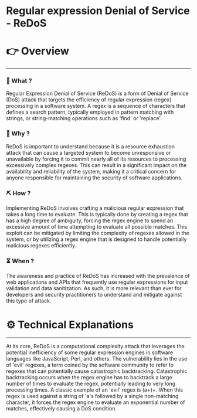 # Regular expression Denial of Service - ReDoS


# 👉 Overview

---

### 👀 What ?

Regular Expression Denial of Service (ReDoS) is a form of Denial of Service (DoS) attack that targets the efficiency of regular expression (regex) processing in a software system. A regex is a sequence of characters that defines a search pattern, typically employed in pattern matching with strings, or string-matching operations such as 'find' or 'replace'.


### 🧐 Why ?

ReDoS is important to understand because it is a resource exhaustion attack that can cause a targeted system to become unresponsive or unavailable by forcing it to commit nearly all of its resources to processing excessively complex regexes. This can result in a significant impact on the availability and reliability of the system, making it a critical concern for anyone responsible for maintaining the security of software applications.


### ⛏️ How ?

Implementing ReDoS involves crafting a malicious regular expression that takes a long time to evaluate. This is typically done by creating a regex that has a high degree of ambiguity, forcing the regex engine to spend an excessive amount of time attempting to evaluate all possible matches. This exploit can be mitigated by limiting the complexity of regexes allowed in the system, or by utilizing a regex engine that is designed to handle potentially malicious regexes efficiently.


### ⏳ When ?

The awareness and practice of ReDoS has increased with the prevalence of web applications and APIs that frequently use regular expressions for input validation and data sanitization. As such, it is more relevant than ever for developers and security practitioners to understand and mitigate against this type of attack.


# ⚙️ Technical Explanations

---

At its core, ReDoS is a computational complexity attack that leverages the potential inefficiency of some regular expression engines in software languages like JavaScript, Perl, and others. The vulnerability lies in the use of 'evil' regexes, a term coined by the software community to refer to regexes that can potentially cause catastrophic backtracking. Catastrophic backtracking occurs when the regex engine has to backtrack a large number of times to evaluate the regex, potentially leading to very long processing times. A classic example of an 'evil' regex is (a+)+. When this regex is used against a string of 'a's followed by a single non-matching character, it forces the regex engine to evaluate an exponential number of matches, effectively causing a DoS condition.
